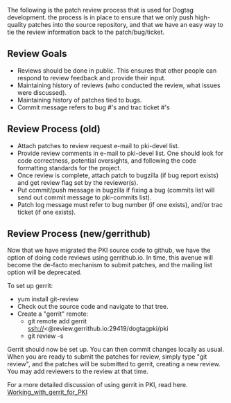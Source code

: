 The following is the patch review process that is used for Dogtag development.  the process is in place to ensure that we only push high-quality patches into the source repository, and that we have an easy way to tie the review information back to the patch/bug/ticket.

==Review Goals==
* Reviews should be done in public.  This ensures that other people can respond to review feedback and provide their input.
* Maintaining history of reviews (who conducted the review, what issues were discussed).
* Maintaining history of patches tied to bugs.
* Commit message refers to bug #'s and trac ticket #'s

==Review Process (old)==
* Attach patches to review request e-mail to pki-devel list.
* Provide review comments in e-mail to pki-devel list.  One should look for code correctness, potential oversights, and following the code formatting standards for the project.
* Once review is complete, attach patch to bugzilla (if bug report exists) and get review flag set by the reviewer(s).
* Put commit/push message in bugzilla if fixing a bug (commits list will send out commit message to pki-commits list).
* Patch log message must refer to bug number (if one exists), and/or trac ticket (if one exists).

==Review Process (new/gerrithub)==
Now that we have migrated the PKI source code to github, we have the option of doing code reviews using gerrithub.io.  In time, this avenue will become the de-facto mechanism to submit patches, and the mailing list option will be deprecated.

To set up gerrit:
* yum install git-review
* Check out the source code and navigate to that tree.
* Create a "gerrit" remote:
** git remote add gerrit ssh://<<username>@review.gerrithub.io:29419/dogtagpki/pki
** git review -s

Gerrit should now be set up.  You can then commit changes locally as usual.
When you are ready to submit the patches for review, simply type "git review", and the patches will be submitted to gerrit, creating a new review.  You may add reviewers to the review at that time.

For a more detailed discussion of using gerrit in PKI, read here. [[ Working_with_gerrit_for_PKI ]]